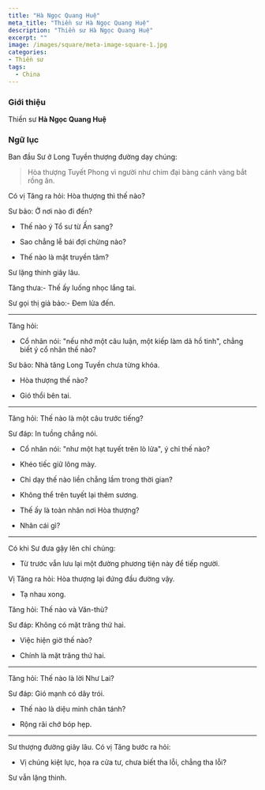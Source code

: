 ```yaml
---
title: "Hà Ngọc Quang Huệ"
meta_title: "Thiền sư Hà Ngọc Quang Huệ"
description: "Thiền sư Hà Ngọc Quang Huệ"
excerpt: ""
image: /images/square/meta-image-square-1.jpg
categories:
- Thiền sư
tags:
  - China
---
```



### Giới thiệu

Thiền sư __Hà Ngọc Quang Huệ__

### Ngữ lục

Ban đầu Sư ở Long Tuyền thượng đường dạy chúng:

> Hòa thượng Tuyết Phong vì người như chim đại bàng cánh vàng bắt rồng ăn.

Có vị Tăng ra hỏi: Hòa thượng thì thế nào?

Sư bảo: Ở nơi nào đi đến?

- Thế nào ý Tổ sư từ Ấn sang?

- Sao chẳng lễ bái đợi chừng nào?

- Thế nào là mật truyền tâm?

Sư lặng thinh giây lâu.

Tăng thưa:- Thế ấy luống nhọc lắng tai.

Sư gọi thị giả bảo:- Đem lửa đến.

***

Tăng hỏi:

- Cổ nhân nói: "nếu nhớ một câu luận, một kiếp làm dã hồ tinh", chẳng biết ý cổ nhân thế nào?

Sư bảo: Nhà tăng Long Tuyền chưa từng khóa.

- Hòa thượng thế nào?

- Gió thổi bên tai.

***

Tăng hỏi: Thế nào là một câu trước tiếng?

Sư đáp: In tuồng chẳng nói.

- Cổ nhân nói: "như một hạt tuyết trên lò lửa", ý chỉ thế nào?

- Khéo tiếc giữ lông mày.

- Chỉ dạy thế nào liền chẳng lầm trong thời gian?

- Không thể trên tuyết lại thêm sương.

- Thế ấy là toàn nhân nơi Hòa thượng?

- Nhân cái gì?

***

Có khi Sư đưa gậy lên chỉ chúng:

- Từ trước vẫn lưu lại một đường phương tiện này để tiếp người.

Vị Tăng ra hỏi: Hòa thượng lại đứng đầu đường vậy.

- Tạ nhau xong.

Tăng hỏi: Thế nào và Văn-thù?

Sư đáp: Không có mặt trăng thứ hai.

- Việc hiện giờ thế nào?

- Chính là mặt trăng thứ hai.

***

Tăng hỏi: Thế nào là lời Như Lai?

Sư đáp: Gió mạnh có dây trói.

- Thế nào là diệu minh chân tánh?

- Rộng rãi chớ bóp hẹp.

***

Sư thượng đường giây lâu. Có vị Tăng bước ra hỏi:

- Vị chúng kiệt lực, họa ra cửa tư, chưa biết tha lỗi, chẳng tha lỗi?

Sư vẫn lặng thinh.

